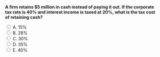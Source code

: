 ::: {.question-block}

<form onsubmit="event.preventDefault(); checkAnswer('module10_mcq_q96')" data-correct-answer="B">
<strong style="display: block;">A firm retains $5 million in cash instead of paying it out. If the corporate tax rate is 40% and interest income is taxed at 20%, what is the tax cost of retaining cash?</strong>

<label><input type="radio" name="module10_mcq_q96" value="A"> A. 15%</label><br>
<label><input type="radio" name="module10_mcq_q96" value="B"> B. 28%</label><br>
<label><input type="radio" name="module10_mcq_q96" value="C"> C. 30%</label><br>
<label><input type="radio" name="module10_mcq_q96" value="D"> D. 35%</label><br>
<label><input type="radio" name="module10_mcq_q96" value="E"> E. 40%</label><br>
</form>

<div id="feedback-module10_mcq_q96" class="feedback" data-status="" style="display:none;">
✅ B is correct. $τ^*_{retain} = 1 - (1 - 0.4)(1 - 0.2) = 1 - 0.48 = 0.28 = 28\%.$
</div>

:::
